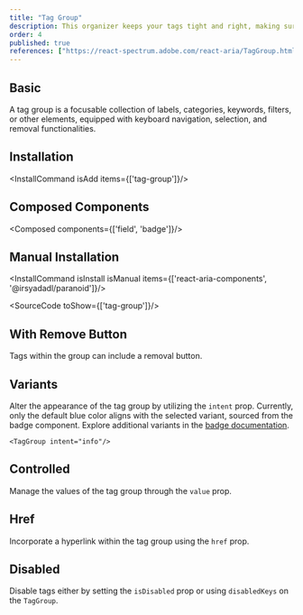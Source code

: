 ```yaml
---
title: "Tag Group"
description: This organizer keeps your tags tight and right, making sure they’re lined up and making sense, just like a librarian sorting books on a shelf.
order: 4
published: true
references: ["https://react-spectrum.adobe.com/react-aria/TagGroup.html#props"]
---
```


## Basic
A tag group is a focusable collection of labels, categories, keywords, filters, or other elements, equipped with keyboard navigation, selection, and removal functionalities.
<How toUse="collections/tag-group-demo" />

## Installation
<InstallCommand isAdd items={['tag-group']}/>

## Composed Components
<Composed components={['field', 'badge']}/>

## Manual Installation
<InstallCommand isInstall isManual items={['react-aria-components', '@irsyadadl/paranoid']}/>

<SourceCode toShow={['tag-group']}/>

## With Remove Button
Tags within the group can include a removal button.
<How toUse="collections/tag-group-with-remove-demo" />

## Variants
Alter the appearance of the tag group by utilizing the `intent` prop. Currently, only the default blue color aligns with the selected variant, sourced from the badge component. Explore additional variants in the [badge documentation](/design-system/statuses/badge).

```
<TagGroup intent="info"/>
```

## Controlled
Manage the values of the tag group through the `value` prop.
<How toUse="collections/tag-group-controlled-demo" />

## Href
Incorporate a hyperlink within the tag group using the `href` prop.
<How toUse="collections/tag-group-href-demo" />

## Disabled
Disable tags either by setting the `isDisabled` prop or using `disabledKeys` on the `TagGroup`.
<How toUse="collections/tag-group-disabled-demo" />
